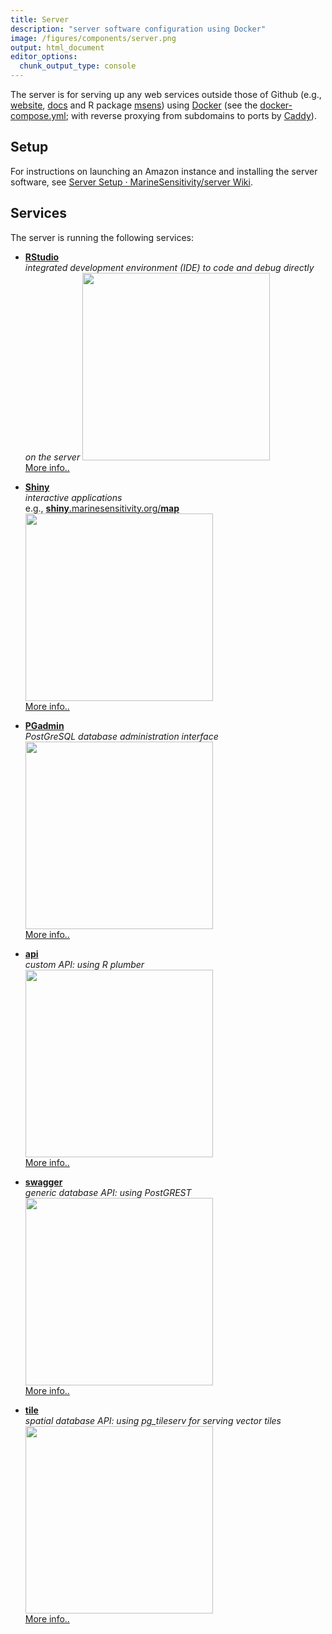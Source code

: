 ```yaml
---
title: Server
description: "server software configuration using Docker"
image: /figures/components/server.png
output: html_document
editor_options: 
  chunk_output_type: console
---
```


The server is for serving up any web services outside those of Github (e.g., [website](https://marinesensitivity.org/), [docs](https://marinesensitivity.org/docs) and R package [msens](https://marinesensitivity.org/msens)) using [Docker](https://www.docker.com/) (see the [docker-compose.yml](https://github.com/MarineSensitivity/server/blob/main/docker-compose.yml); with reverse proxying from subdomains to ports by [Caddy](https://caddyserver.com)).

## Setup

For instructions on launching an Amazon instance and installing the server software, see  [Server Setup · MarineSensitivity/server Wiki](https://github.com/MarineSensitivity/server/wiki/Server-Setup).

## Services

The server is running the following services:

<!-- 
TODO: + container/services with document listing and categories:

- rstudio
  tags: admin
- pgadmin
  tags: admin
- shiny
  tags: app
- api
  tags: API
- swagger
  tags: API
- tile
  tags: API

Explanation of categories:

- admin: internal for administration and development
- app: external for general users to interact with
- API: external for other applications and data scientists to interact with
- docs: external reference for general and technical users
-->

- [**RStudio**](https://rstudio.marinesensitivity.org)\
  _integrated development environment (IDE) to code and debug directly on the server_
  ![](figures/server/rstudio.png){width=300}\
  [More info..](https://posit.co/products/open-source/rstudio-server/)

- [**Shiny**](https://shiny.marinesensitivity.org)\
  _interactive applications_\
  e.g., [**shiny**.marinesensitivity.org/**map**](https://shiny.marinesensitivity.org/map)\
  ![](figures/server/shiny.png){width=300}\
  [More info..](https://shiny.posit.co/)
  
- [**PGadmin**](https://pgadmin.marinesensitivity.org)\
  _PostGreSQL database administration interface_\
  ![](figures/server/pgadmin.png){width=300}\
  [More info..](https://www.pgadmin.org/)

- [**api**](https://api.marinesensitivity.org)\
  _custom API: using R plumber_\
  ![](figures/server/api.png){width=300}\
  [More info..](https://www.rplumber.io/)
  
- [**swagger**](https://swagger.marinesensitivity.org)\
  _generic database API: using PostGREST_\
  ![](figures/server/swagger.png){width=300}\
  [More info..](https://postgrest.org/en/stable/)

- [**tile**](https://tile.marinesensitivity.org)\
  _spatial database API: using pg_tileserv for serving vector tiles_\
  ![](figures/server/tile.png){width=300}\
  [More info..](https://github.com/CrunchyData/pg_tileserv)
